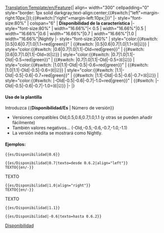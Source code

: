 <noinclude>[[Translation:Template/en/Feature]]</noinclude><noinclude></noinclude><includeonly>{| align={{{align|"center"}}} width="300" cellpadding="0" style="border: 1px solid darkgray;text-align:center;{{#switch:{{{align|}}}|"left"=margin-right:10px;|}};{{#switch:{{{align|}}}|"right"=margin-left:10px;|}}"
|- style="font-size:80%"
| colspan="6" | '''Disponibilidad de la característica''' {{{texto|}}}
|- style="font-size:80%"
| width="16.66%"|< 0.5
| width="16.66%"|0.5
| width="16.66%"|0.6
| width="16.66%"|0.7
| width="16.66%"|1.0
| width="16.66%"|Nightly
|- style="font-size:200%"
| style="color:{{#switch: {{{1|}}}|0.5|0.6|0.7|1.0|1.1=red|green}}" | {{#switch: {{{1|}}}|0.5|0.6|0.7|1.0|1.1=&#9746;|&#9745;}}
| style="color:{{#switch: {{{1|}}}|0.6|0.7|1.0|1.1|-Old=red|green}}" | {{#switch: {{{1|}}}|0.6|0.7|1.0|1.1|-Old=&#9746;|&#9745;}}
| style="color:{{#switch: {{{1|}}}|0.7|1.0|1.1|-Old|-0.5=red|green}}" | {{#switch: {{{1|}}}|0.7|1.0|1.1|-Old|-0.5=&#9746;|&#9745;}}
| style="color:{{#switch: {{{1|}}}|1.0|1.1|-Old|-0.5|-0.6=red|green}}" | {{#switch: {{{1|}}}|1.0|1.1|-Old|-0.5|-0.6=&#9746;|&#9745;}}
| style="color:{{#switch: {{{1|}}}|1.1|-Old|-0.5|-0.6|-0.7=red|green}}" | {{#switch: {{{1|}}}|1.1|-Old|-0.5|-0.6|-0.7=&#9746;|&#9745;}}
| style="color:{{#switch: {{{1|}}}|-Old|-0.5|-0.6|-0.7|-1.0=red|green}}" | {{#switch: {{{1|}}}|-Old|-0.5|-0.6|-0.7|-1.0=&#9746;|&#9745;}}
|-
|}</includeonly><noinclude>

====Uso de la plantilla====
Introduzca <nowiki>{{</nowiki>'''Disponibilidad/Es'''<nowiki> | Número de versión}}</nowiki>
*Versiones compatibles Old,0.5,0.6,0.7,1.0,1.1 (y otras se pueden añadir fácilmente)
*También valores negativos... (-Old,-0.5,-0.6,-0.7,-1.0,-1.1)
*La versión inédita se mostrará como Nightly.

====Ejemplos:====
<pre>{{es/Disponibilidad|0.6}}</pre>
{{es/Disponibilidad|0.6}}
<pre>{{es/Disponibilidad|0.7|texto=desde 0.6.2|align="left"}}
TEXTO{{en/-}}</pre>
{{es/Disponibilidad|0.7|texto=desde 0.6.2|align="left"}}
TEXTO{{en/-}}
<pre>{{es/Disponibilidad|1.0|align="right"}}
TEXTO{{en/-}}</pre>
{{es/Disponibilidad|1.0|align="right"}}
TEXTO{{en/-}}
<pre>{{es/Disponibilidad|1.1}}</pre>
{{es/Disponibilidad|1.1}}
<pre>{{es/Disponibilidad|-0.6|texto=hasta 0.6.2}}</pre>
{{es/Disponibilidad|-0.6|texto=hasta 0.6.2}}

[[Category:es/Plantillas|Disponibilidad]]
</noinclude>